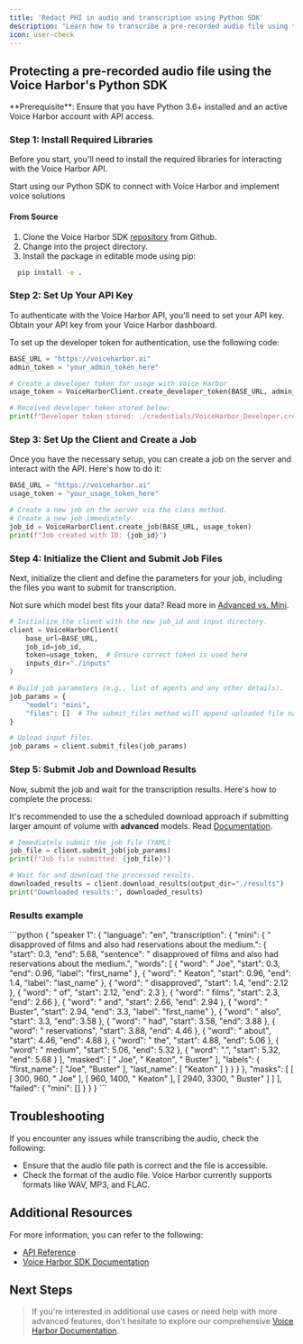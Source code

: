 ```yaml
---
title: 'Redact PHI in audio and transcription using Python SDK'
description: "Learn how to transcribe a pre-recorded audio file using the Voice Harbor's Python SDK, while removing PHI."
icon: user-check
---
```


## Protecting a pre-recorded audio file using the Voice Harbor's Python SDK

<Info>
  **Prerequisite**: Ensure that you have Python 3.6+ installed and an active Voice Harbor account with API access.
</Info>

### Step 1: Install Required Libraries

Before you start, you'll need to install the required libraries for interacting with the Voice Harbor API.

<CardGroup cols={1}>
  <Card
    title="Python SDK"
    icon="python"
    href="https://github.com/Nijta-API/voice-harbor-client/blob/main/python/README.md"
  >
    Start using our Python SDK to connect with Voice Harbor and implement voice solutions
  </Card>
</CardGroup>

#### From Source

1. Clone the Voice Harbor SDK [repository](https://github.com/Nijta-API/voice-harbor-client/blob/main/python/README.md) from Github.
2. Change into the project directory.
3. Install the package in editable mode using pip:

```bash
  pip install -e .
```

### Step 2: Set Up Your API Key

To authenticate with the Voice Harbor API, you'll need to set your API key. Obtain your API key from your Voice Harbor dashboard.

To set up the developer token for authentication, use the following code:

```python
BASE_URL = "https://voiceharbor.ai"
admin_token = "your_admin_token_here"

# Create a developer token for usage with Voice Harbor
usage_token = VoiceHarborClient.create_developer_token(BASE_URL, admin_token)

# Received developer token stored below:
print(f"Developer token stored: ./credentials/VoiceHarbor_Developer.credential.<date>.yaml")
```

### Step 3: Set Up the Client and Create a Job

Once you have the necessary setup, you can create a job on the server and interact with the API. Here's how to do it:

```python
BASE_URL = "https://voiceharbor.ai"
usage_token = "your_usage_token_here"

# Create a new job on the server via the class method.
# Create a new job immediately.
job_id = VoiceHarborClient.create_job(BASE_URL, usage_token)
print(f"Job created with ID: {job_id}")
```

### Step 4: Initialize the Client and Submit Job Files

Next, initialize the client and define the parameters for your job, including the files you want to submit for transcription.

<Tip>

Not sure which model best fits your data? Read more in [Advanced vs. Mini](https://docs.nijta.com/BuildwithVoiceHarbor/Model).

</Tip>

```python
# Initialize the client with the new job_id and input directory.
client = VoiceHarborClient(
    base_url=BASE_URL,
    job_id=job_id,
    token=usage_token,  # Ensure correct token is used here
    inputs_dir="./inputs"
)

# Build job parameters (e.g., list of agents and any other details).
job_params = {
    "model": "mini",
    "files": []  # The submit_files method will append uploaded file names.
}

# Upload input files.
job_params = client.submit_files(job_params)
```

### Step 5: Submit Job and Download Results

Now, submit the job and wait for the transcription results. Here's how to complete the process:

<Tip>

It's recommended to use the a scheduled download approach if submitting larger amount of volume  with **advanced** models. Read [Documentation](https://docs.nijta.com/api-reference/introduction#scheduled-download-use-case).  

</Tip>

```python
# Immediately submit the job file (YAML)
job_file = client.submit_job(job_params)
print(f"Job file submitted: {job_file}")

# Wait for and download the processed results.
downloaded_results = client.download_results(output_dir="./results")
print("Downloaded results:", downloaded_results)
```
### Results example

<Expandable title="Results">
```python
{
  "speaker 1": {
    "language": "en",
    "transcription": {
      "mini": {
        "<FIRST_NAME> <LAST_NAME> disapproved of films and <FIRST_NAME> also had reservations about the medium.": {
          "start": 0.3,
          "end": 5.68,
          "sentence": "<FIRST_NAME> <LAST_NAME> disapproved of films and <FIRST_NAME> also had reservations about the medium.",
          "words": [
            {
              "word": " Joe",
              "start": 0.3,
              "end": 0.96,
              "label": "first_name"
            },
            {
              "word": " Keaton",
              "start": 0.96,
              "end": 1.4,
              "label": "last_name"
            },
            {
              "word": " disapproved",
              "start": 1.4,
              "end": 2.12
            },
            {
              "word": " of",
              "start": 2.12,
              "end": 2.3
            },
            {
              "word": " films",
              "start": 2.3,
              "end": 2.66
            },
            {
              "word": " and",
              "start": 2.66,
              "end": 2.94
            },
            {
              "word": " Buster",
              "start": 2.94,
              "end": 3.3,
              "label": "first_name"
            },
            {
              "word": " also",
              "start": 3.3,
              "end": 3.58
            },
            {
              "word": " had",
              "start": 3.58,
              "end": 3.88
            },
            {
              "word": " reservations",
              "start": 3.88,
              "end": 4.46
            },
            {
              "word": " about",
              "start": 4.46,
              "end": 4.88
            },
            {
              "word": " the",
              "start": 4.88,
              "end": 5.06
            },
            {
              "word": " medium",
              "start": 5.06,
              "end": 5.32
            },
            {
              "word": ".",
              "start": 5.32,
              "end": 5.68
            }
          ],
          "masked": [
            " Joe",
            " Keaton",
            " Buster"
          ],
          "labels": {
            "first_name": [
              "Joe",
              "Buster"
            ],
            "last_name": [
              "Keaton"
            ]
          }
        }
      }
    },
    "masks": [
      [
        [
          300,
          960,
          " Joe"
        ],
        [
          960,
          1400,
          " Keaton"
        ],
        [
          2940,
          3300,
          " Buster"
        ]
      ]
    ],
    "failed": {
      "mini": []
    }
  }
}
```
</Expandable>

## Troubleshooting

If you encounter any issues while transcribing the audio, check the following:

- Ensure that the audio file path is correct and the file is accessible.
- Check the format of the audio file. Voice Harbor currently supports formats like WAV, MP3, and FLAC.

## Additional Resources

For more information, you can refer to the following:

- [API Reference](https://docs.nijta.com/api-reference/introduction)
- [Voice Harbor SDK Documentation](https://docs.voiceharbor.com/sdk/python)

## Next Steps

> If you're interested in additional use cases or need help with more advanced features, don't hesitate to explore our comprehensive [Voice Harbor Documentation](https://docs.voiceharbor.com/).
